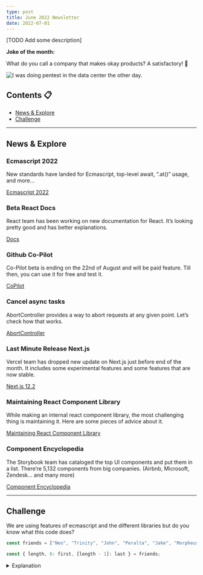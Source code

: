 ```yaml
---
type: post
title: June 2022 Newsletter
date: 2022-07-01
---
```



[TODO Add some description]

**Joke of the month:**

What do you call a company that makes okay products?
A satisfactory! 🥁

<Image
  src="/memes/june-2022.png"
  alt="I was doing pentest in the data center the other day."
  width={500}
  height={500}
/>

## Contents 📋

- [News & Explore](#news--explore)
- [Challenge](#challenge)

---

## <a name="#news--explore">News & Explore</a>

### Ecmascript 2022

New standards have landed for Ecmascript, top-level await, “.at()” usage, and more…

[Ecmascript 2022](https://2ality.com/2022/06/ecmascript-2022.html)

### Beta React Docs

React team has been working on new documentation for React. It’s looking pretty good and has better explanations.

[Docs](https://beta-reactjs-org-git-you-might-not-fbopensource.vercel.app/)

### Github Co-Pilot

Co-Pilot beta is ending on the 22nd of August and will be paid feature. Till then, you can use it for free and test it.

[CoPilot](https://github.com/features/copilot/)

### Cancel async tasks

AbortController provides a way to abort requests at any given point. Let’s check how that works.

[AbortController](https://whistlr.info/2022/abortcontroller-is-your-friend/)

### Last Minute Release Next.js

Vercel team has dropped new update on Next.js just before end of the month. It includes some experimental features and some features that are now stable.

[Next.js 12.2](https://nextjs.org/blog/next-12-2)

### Maintaining React Component Library

While making an internal react component library, the most challenging thing is maintaining it. Here are some pieces of advice about it.

[Maintaining React Component Library](https://www.gabe.pizza/notes-on-component-libraries/)

### Component Encyclopedia

The Storybook team has cataloged the top UI components and put them in a list. There’re 5,132 components from big companies. (Airbnb, Microsoft, Zendesk… and many more)

[Component Encyclopedia](https://storybook.js.org/showcase)

---

## <a name="#challenge">Challenge</a>

We are using features of ecmascript and the different libraries but do you know what this code does?

```js
const friends = ["Neo", "Trinity", "John", "Peralta", "Jake", "Morpheus"];

const { length, 0: first, [length - 1]: last } = friends;
```

<details>
<summary>Explanation</summary>
Using destructure is not only for objects. You can actually use for arrays too. So the case we have is actually working code that returns.

```js
{
  length: 6,
  0: "Neo",
  5: "Morpheus"
}
```

So next time when you need to access spesific location of an array you can use this.

</details>
